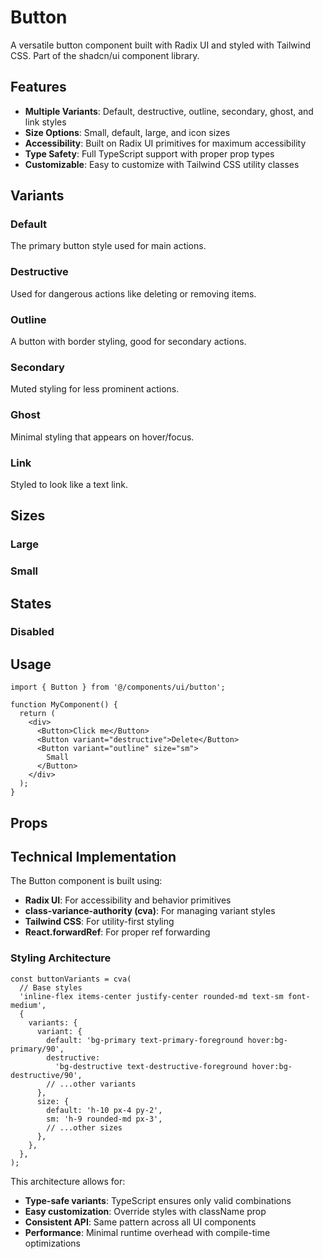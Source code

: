 
<Meta of={ButtonStories} />

# Button

A versatile button component built with Radix UI and styled with Tailwind CSS. Part of the shadcn/ui component library.

## Features

- **Multiple Variants**: Default, destructive, outline, secondary, ghost, and link styles
- **Size Options**: Small, default, large, and icon sizes
- **Accessibility**: Built on Radix UI primitives for maximum accessibility
- **Type Safety**: Full TypeScript support with proper prop types
- **Customizable**: Easy to customize with Tailwind CSS utility classes

## Variants

### Default

The primary button style used for main actions.

<Canvas of={ButtonStories.Default} />

### Destructive

Used for dangerous actions like deleting or removing items.

<Canvas of={ButtonStories.Destructive} />

### Outline

A button with border styling, good for secondary actions.

<Canvas of={ButtonStories.Outline} />

### Secondary

Muted styling for less prominent actions.

<Canvas of={ButtonStories.Secondary} />

### Ghost

Minimal styling that appears on hover/focus.

<Canvas of={ButtonStories.Ghost} />

### Link

Styled to look like a text link.

<Canvas of={ButtonStories.Link} />

## Sizes

### Large

<Canvas of={ButtonStories.Large} />

### Small

<Canvas of={ButtonStories.Small} />

## States

### Disabled

<Canvas of={ButtonStories.Disabled} />

## Usage

```tsx
import { Button } from '@/components/ui/button';

function MyComponent() {
  return (
    <div>
      <Button>Click me</Button>
      <Button variant="destructive">Delete</Button>
      <Button variant="outline" size="sm">
        Small
      </Button>
    </div>
  );
}
```

## Props

<ArgTypes of={ButtonStories} />

## Technical Implementation

The Button component is built using:

- **Radix UI**: For accessibility and behavior primitives
- **class-variance-authority (cva)**: For managing variant styles
- **Tailwind CSS**: For utility-first styling
- **React.forwardRef**: For proper ref forwarding

### Styling Architecture

```tsx
const buttonVariants = cva(
  // Base styles
  'inline-flex items-center justify-center rounded-md text-sm font-medium',
  {
    variants: {
      variant: {
        default: 'bg-primary text-primary-foreground hover:bg-primary/90',
        destructive:
          'bg-destructive text-destructive-foreground hover:bg-destructive/90',
        // ...other variants
      },
      size: {
        default: 'h-10 px-4 py-2',
        sm: 'h-9 rounded-md px-3',
        // ...other sizes
      },
    },
  },
);
```

This architecture allows for:

- **Type-safe variants**: TypeScript ensures only valid combinations
- **Easy customization**: Override styles with className prop
- **Consistent API**: Same pattern across all UI components
- **Performance**: Minimal runtime overhead with compile-time optimizations
